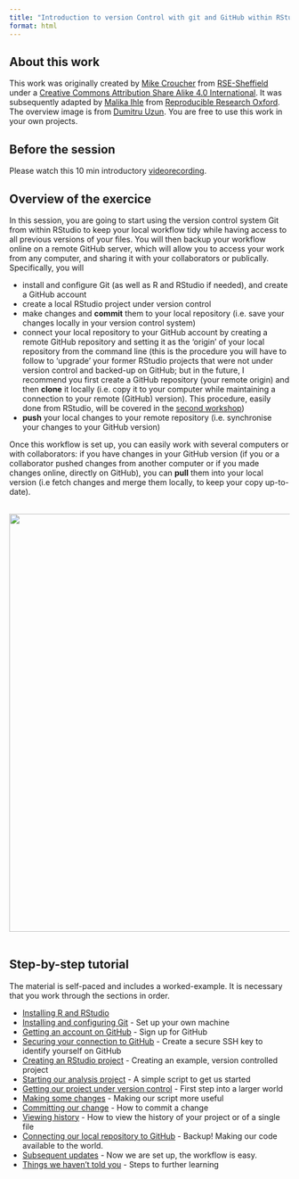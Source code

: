 ```yaml
---
title: "Introduction to version Control with git and GitHub within RStudio"
format: html
---
```


## About this work

This work was originally created by [Mike Croucher](https://github.com/mikecroucher) from [RSE-Sheffield](https://github.com/RSE-Sheffield) under a [Creative Commons Attribution Share Alike 4.0 International](https://creativecommons.org/licenses/by-sa/4.0/legalcode).  It was subsequently adapted by [Malika Ihle](https://ox.ukrn.org/people/#MalikaIhle) from [Reproducible Research Oxford](https://ox.ukrn.org/). The overview image is from [Dumitru Uzun](https://duzun.me/tips/git). You are free to use this work in your own projects. 

## Before the session 
Please watch this 10 min introductory [videorecording](https://osf.io/dcqt9/).

## Overview of the exercice  
In this session, you are going to start using the version control system Git from within RStudio to keep your local workflow tidy while having access to all previous versions of your files. You will then backup your workflow online on a remote GitHub server, which will allow you to access your work from any computer, and sharing it with your collaborators or publically. Specifically, you will

* install and configure Git (as well as R and RStudio if needed), and create a GitHub account  
* create a local RStudio project under version control  
* make changes and **commit** them to your local repository (i.e. save your changes locally in your version control system)  
* connect your local repository to your GitHub account by creating a remote GitHub repository and setting it as the 'origin' of your local repository from the command line (this is the procedure you will have to follow to 'upgrade' your former RStudio projects that were not under version control and backed-up on GitHub; but in the future, I recommend you first create a GitHub repository (your remote origin) and then **clone** it locally (i.e. copy it to your computer while maintaining a connection to your remote (GitHub) version). This procedure, easily done from RStudio, will be covered in the [second workshop](https://lmu-osc.github.io/Collaborative-RStudio-GitHub/))  
* **push** your local changes to your remote repository (i.e. synchronise your changes to your GitHub version)  

Once this workflow is set up, you can easily work with several computers or with collaborators: if you have changes in your GitHub version (if you or a collaborator pushed changes from another computer or if you made changes online, directly on GitHub), you can **pull** them into your local version (i.e fetch changes and merge them locally, to keep your copy up-to-date).

<br/>
<img src="assets/GitHub-remote.png" width="750">  
<br/>

## Step-by-step tutorial
The material is self-paced and includes a worked-example. It is necessary that you work through the sections in order.  

* [Installing R and RStudio](./installing_software.qmd)
* [Installing and configuring Git](./installing_git.qmd) - Set up your own machine
* [Getting an account on GitHub](./github.qmd) - Sign up for GitHub
* [Securing your connection to GitHub](./SSH.qmd) - Create a secure SSH key to identify yourself on GitHub
* [Creating an RStudio project](./rstudio_project.qmd) - Creating an example, version controlled project
* [Starting our analysis project](./analysis_start.qmd) - A simple script to get us started
* [Getting our project under version control](./version_control.qmd) - First step into a larger world
* [Making some changes](./making_change.qmd) - Making our script more useful
* [Committing our change](./commit.qmd) - How to commit a change
* [Viewing history](./viewing_history.qmd) - How to view the history of your project or of a single file
* [Connecting our local repository to GitHub](./github_sync.qmd) - Backup! Making our code available to the world.
* [Subsequent updates](./updates.qmd) - Now we are set up, the workflow is easy.
* [Things we haven't told you](./next_steps.qmd) - Steps to further learning

